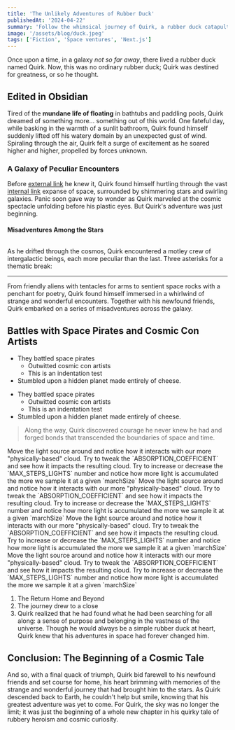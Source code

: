 ```yaml
---
title: 'The Unlikely Adventures of Rubber Duck'
publishedAt: '2024-04-22'
summary: 'Follow the whimsical journey of Quirk, a rubber duck catapulted into space, as he encounters peculiar beings, battles space pirates, and discovers newfound courage and camaraderie amidst the stars, ultimately finding a sense of purpose in the vastness of the universe.'
image: '/assets/blog/duck.jpeg'
tags: ['Fiction', 'Space ventures', 'Next.js']
---
```


Once upon a time, in a galaxy _not so far away_, there lived a rubber duck named Quirk. Now, this was no ordinary rubber duck; Quirk was destined for greatness, or so he thought.

## Edited in Obsidian

Tired of the **mundane life of floating** in bathtubs and paddling pools, Quirk dreamed of something more... something out of this world. One fateful day, while basking in the warmth of a sunlit bathroom, Quirk found himself suddenly lifted off his watery domain by an unexpected gust of wind. Spiraling through the air, Quirk felt a surge of excitement as he soared higher and higher, propelled by forces unknown.

### A Galaxy of Peculiar Encounters

Before [external link](https://github.com) he knew it, Quirk found himself hurtling through the vast [internal link](/about) expanse of space, surrounded by shimmering stars and swirling galaxies. Panic soon gave way to wonder as Quirk marveled at the cosmic spectacle unfolding before his plastic eyes. But Quirk's adventure was just beginning.

#### Misadventures Among the Stars

<Image src="/assets/blog/duck.jpeg" alt="" width={800} height={800} />

As he drifted through the cosmos, Quirk encountered a motley crew of intergalactic beings, each more peculiar than the last.
Three asterisks for a thematic break:

---

From friendly aliens with tentacles for arms to sentient space rocks with a penchant for poetry, Quirk found himself immersed in a whirlwind of strange and wonderful encounters. Together with his newfound friends, Quirk embarked on a series of misadventures across the galaxy.

## Battles with Space Pirates and Cosmic Con Artists

- They battled space pirates
  - Outwitted cosmic con artists
  - This is an indentation test
- Stumbled upon a hidden planet made entirely of cheese.

* They battled space pirates
  - Outwitted cosmic con artists
  - This is an indentation test
* Stumbled upon a hidden planet made entirely of cheese.

> Along the way, Quirk discovered courage he never knew he had and forged bonds that transcended the boundaries of space and time.

<Callout variant="info" title="In the demo, try to:">
	Move the light source around and notice how it interacts with our more "physically-based" cloud.
	Try to tweak the `ABSORPTION_COEFFICIENT` and see how it impacts the resulting cloud. Try to
	increase or decrease the `MAX_STEPS_LIGHTS` number and notice how more light is accumulated the
	more we sample it at a given `marchSize`
</Callout>
<Callout variant="success" title="Once upon a time">
	Move the light source around and notice how it interacts with our more "physically-based" cloud.
	Try to tweak the `ABSORPTION_COEFFICIENT` and see how it impacts the resulting cloud. Try to
	increase or decrease the `MAX_STEPS_LIGHTS` number and notice how more light is accumulated the
	more we sample it at a given `marchSize`
</Callout>
<Callout variant="warning" title="Once upon a time">
	Move the light source around and notice how it interacts with our more "physically-based" cloud.
	Try to tweak the `ABSORPTION_COEFFICIENT` and see how it impacts the resulting cloud. Try to
	increase or decrease the `MAX_STEPS_LIGHTS` number and notice how more light is accumulated the
	more we sample it at a given `marchSize`
</Callout>
<Callout variant="danger" title="Once upon a time">
	Move the light source around and notice how it interacts with our more "physically-based" cloud.
	Try to tweak the `ABSORPTION_COEFFICIENT` and see how it impacts the resulting cloud. Try to
	increase or decrease the `MAX_STEPS_LIGHTS` number and notice how more light is accumulated the
	more we sample it at a given `marchSize`
</Callout>

1. The Return Home and Beyond
2. The journey drew to a close
3. Quirk realized that he had found what he had been searching for all along: a sense of purpose and belonging in the vastness of the universe. Though he would always be a simple rubber duck at heart, Quirk knew that his adventures in space had forever changed him.

## Conclusion: The Beginning of a Cosmic Tale

And so, with a final quack of triumph, Quirk bid farewell to his newfound friends and set course for home, his heart brimming with memories of the strange and wonderful journey that had brought him to the stars. As Quirk descended back to Earth, he couldn't help but smile, knowing that his greatest adventure was yet to come. For Quirk, the sky was no longer the limit; it was just the beginning of a whole new chapter in his quirky tale of rubbery heroism and cosmic curiosity.
